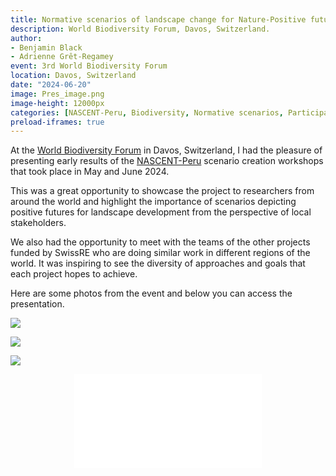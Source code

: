 ```yaml
---
title: Normative scenarios of landscape change for Nature-Positive futures in Peru               
description: World Biodiversity Forum, Davos, Switzerland.
author: 
- Benjamin Black
- Adrienne Grêt-Regamey
event: 3rd World Biodiversity Forum
location: Davos, Switzerland
date: "2024-06-20"
image: Pres_image.png
image-height: 12000px
categories: [NASCENT-Peru, Biodiversity, Normative scenarios, Participatory]
preload-iframes: true
---
```


At the [World Biodiversity Forum](https://www.worldbiodiversityforum.org/en/wbf-2024) in Davos, Switzerland, I had the pleasure of presenting early results of the [NASCENT-Peru](https://nascent-peru.github.io/) scenario creation workshops that took place in May and June 2024. 

This was a great opportunity to showcase the project to researchers from around the world and highlight the importance of scenarios depicting positive futures for landscape development from the perspective of local stakeholders.

We also had the opportunity to meet with the teams of the other projects funded by SwissRE who are doing similar work in different regions of the world. It was inspiring to see the diversity of approaches and goals that each project hopes to achieve.

Here are some photos from the event and below you can access the presentation.

::: {layout-nrow=2}
![](WBF_present.jpg){group="my-gallery"}

![](WBF_group.jpg){group="my-gallery"}

![](WBF_meeting.jpg){group="my-gallery"}
:::

```{=html}
<div class="embed-container">
  <p align="center"><iframe src="WBF_pres_1962024.pdf" style="border: 0.5px" ></iframe
  /p>
</div>
```